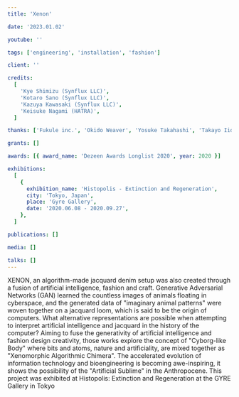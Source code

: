 ```yaml
---
title: 'Xenon'

date: '2023.01.02'

youtube: ''

tags: ['engineering', 'installation', 'fashion']

client: ''

credits:
  [
    'Kye Shimizu (Synflux LLC)',
    'Kotaro Sano (Synflux LLC)',
    'Kazuya Kawasaki (Synflux LLC)',
    'Keisuke Nagami (HATRA)',
  ]

thanks: ['Fukule inc.', 'Okido Weaver', 'Yosuke Takahashi', 'Takayo Iida' ]

grants: []

awards: [{ award_name: 'Dezeen Awards Longlist 2020', year: 2020 }]

exhibitions:
  [
    {
      exhibition_name: 'Histopolis - Extinction and Regeneration',
      city: 'Tokyo, Japan',
      place: 'Gyre Gallery',
      date: '2020.06.08 - 2020.09.27',
    },
  ]

publications: []

media: []

talks: []
---
```


XENON, an algorithm-made jacquard denim setup was also created through a fusion of artificial intelligence, fashion and craft. Generative Adversarial Networks (GAN) learned the countless images of animals floating in cyberspace, and the generated data of "imaginary animal patterns" were woven together on a jacquard loom, which is said to be the origin of computers. What alternative representations are possible when attempting to interpret artificial intelligence and jacquard in the history of the computer?
Aiming to fuse the generativity of artificial intelligence and fashion design creativity, those works explore the concept of "Cyborg-like Body" where bits and atoms, nature and artificiality, are mixed together as "Xenomorphic Algorithmic Chimera". The accelerated evolution of information technology and bioengineering is becoming awe-inspiring, it shows the possibility of the "Artificial Sublime" in the Anthropocene.
This project was exhibited at Histopolis: Extinction and Regeneration at the GYRE Gallery in Tokyo
